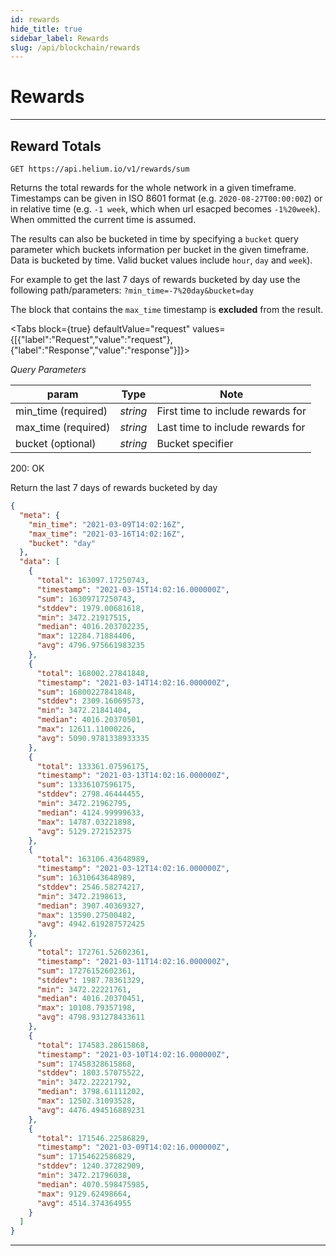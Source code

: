 ```yaml
---
id: rewards
hide_title: true
sidebar_label: Rewards
slug: /api/blockchain/rewards
---
```



# Rewards

---

## Reward Totals

```
GET https://api.helium.io/v1/rewards/sum
```

Returns the total rewards for the whole network in a given timeframe. Timestamps
can be given in ISO 8601 format (e.g. `2020-08-27T00:00:00Z`) or in relative
time (e.g. `-1 week`, which when url esacped becomes `-1%20week`). When ommitted
the current time is assumed.

The results can also be bucketed in time by specifying a `bucket` query
parameter which buckets information per bucket in the given timeframe. Data is
bucketed by time. Valid bucket values include `hour`, `day` and `week`).

For example to get the last 7 days of rewards bucketed by day use the following
path/parameters: `?min_time=-7%20day&bucket=day`

The block that contains the `max_time` timestamp is
**excluded** from the result.

<Tabs
  block={true}
  defaultValue="request"
  values={[{"label":"Request","value":"request"},{"label":"Response","value":"response"}]}>
<TabItem value="request">

_Query Parameters_

| param               | Type     | Note                                   |
| ------------------- | -------- | -------------------------------------- |
| min_time (required) | _string_ | First time to include rewards for      |
| max_time (required) | _string_ | Last time to include rewards for       |
| bucket (optional)   | _string_ | Bucket specifier                       |

</TabItem>
<TabItem value="response">

200: OK

Return the last 7 days of rewards bucketed by day

```json
{
  "meta": {
    "min_time": "2021-03-09T14:02:16Z",
    "max_time": "2021-03-16T14:02:16Z",
    "bucket": "day"
  },
  "data": [
    {
      "total": 163097.17250743,
      "timestamp": "2021-03-15T14:02:16.000000Z",
      "sum": 16309717250743,
      "stddev": 1979.00681618,
      "min": 3472.21917515,
      "median": 4016.203702235,
      "max": 12284.71884406,
      "avg": 4796.975661983235
    },
    {
      "total": 168002.27841848,
      "timestamp": "2021-03-14T14:02:16.000000Z",
      "sum": 16800227841848,
      "stddev": 2309.16069573,
      "min": 3472.21841404,
      "median": 4016.20370501,
      "max": 12611.11000226,
      "avg": 5090.9781338933335
    },
    {
      "total": 133361.07596175,
      "timestamp": "2021-03-13T14:02:16.000000Z",
      "sum": 13336107596175,
      "stddev": 2798.46444455,
      "min": 3472.21962795,
      "median": 4124.99999633,
      "max": 14787.03221898,
      "avg": 5129.272152375
    },
    {
      "total": 163106.43648989,
      "timestamp": "2021-03-12T14:02:16.000000Z",
      "sum": 16310643648989,
      "stddev": 2546.58274217,
      "min": 3472.2198613,
      "median": 3907.40369327,
      "max": 13590.27500482,
      "avg": 4942.619287572425
    },
    {
      "total": 172761.52602361,
      "timestamp": "2021-03-11T14:02:16.000000Z",
      "sum": 17276152602361,
      "stddev": 1987.78361329,
      "min": 3472.22221761,
      "median": 4016.20370451,
      "max": 10108.79357198,
      "avg": 4798.931278433611
    },
    {
      "total": 174583.28615868,
      "timestamp": "2021-03-10T14:02:16.000000Z",
      "sum": 17458328615868,
      "stddev": 1803.57075522,
      "min": 3472.22221792,
      "median": 3798.61111202,
      "max": 12502.31093528,
      "avg": 4476.494516889231
    },
    {
      "total": 171546.22586829,
      "timestamp": "2021-03-09T14:02:16.000000Z",
      "sum": 17154622586829,
      "stddev": 1240.37282909,
      "min": 3472.21796038,
      "median": 4070.598475985,
      "max": 9129.62498664,
      "avg": 4514.374364955
    }
  ]
}
```

</TabItem>
</Tabs>

---
